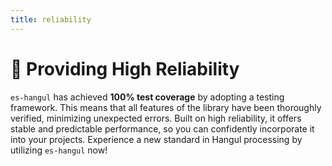```yaml
---
title: reliability
---
```



# 💯 Providing High Reliability

`es-hangul` has achieved <b>100% test coverage</b> by adopting a testing framework. This means that all features of the library have been thoroughly verified, minimizing unexpected errors. Built on high reliability, it offers stable and predictable performance, so you can confidently incorporate it into your projects. Experience a new standard in Hangul processing by utilizing `es-hangul` now!

<br />
<br />

<Reliability locale="en" />
